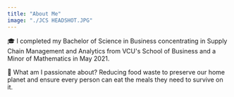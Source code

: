```yaml
---
title: "About Me"
image: "./JCS HEADSHOT.JPG"
---
```



🎓 I completed my Bachelor of Science in <Underlining>Business concentrating in Supply Chain Management and Analytics</Underlining> from VCU's School of Business and a <Underlining>Minor of Mathematics</Underlining> in May 2021.

🥬  <Underlining>What am I passionate about?</Underlining> Reducing food waste to preserve our home planet and ensure every person can eat the meals they need to survive on it. 